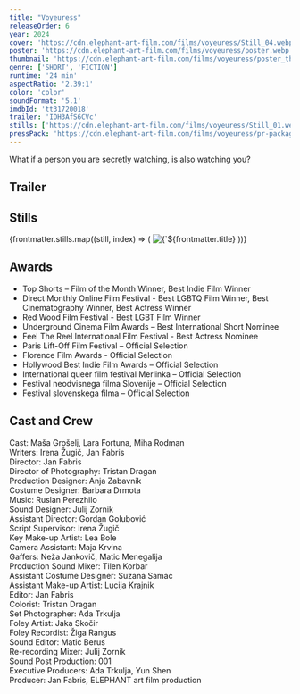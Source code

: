 ```yaml
---
title: "Voyeuress"
releaseOrder: 6
year: 2024
cover: 'https://cdn.elephant-art-film.com/films/voyeuress/Still_04.webp'
poster: 'https://cdn.elephant-art-film.com/films/voyeuress/poster.webp'
thumbnail: 'https://cdn.elephant-art-film.com/films/voyeuress/poster_thumb.webp'
genre: ['SHORT', 'FICTION']
runtime: '24 min'
aspectRatio: '2.39:1'
color: 'color'
soundFormat: '5.1'
imdbId: 'tt31720018'
trailer: 'IOH3AfS6CVc'
stills: ['https://cdn.elephant-art-film.com/films/voyeuress/Still_01.webp','https://cdn.elephant-art-film.com/films/voyeuress/Still_02.webp', 'https://cdn.elephant-art-film.com/films/voyeuress/Still_03.webp','https://cdn.elephant-art-film.com/films/voyeuress/Still_04.webp','https://cdn.elephant-art-film.com/films/voyeuress/Still_05.webp','https://cdn.elephant-art-film.com/films/voyeuress/Still_06.webp','https://cdn.elephant-art-film.com/films/voyeuress/Still_07.webp','https://cdn.elephant-art-film.com/films/voyeuress/Still_08.webp']
pressPack: 'https://cdn.elephant-art-film.com/films/voyeuress/pr-package.zip'
---
```



What if a person you are secretly watching, is also watching you?

## Trailer

<YouTube id={frontmatter.trailer} class="md:mx-24 xl:mx-12 my-6" />

## Stills

<div class="grid grid-cols-1 sm:grid-cols-2 lg:grid-cols-3 gap-2">
    {frontmatter.stills.map((still, index) => (
        <img src={still} alt={`${frontmatter.title} - Still ${index}`} class="!my-0" />
    ))}
</div>

## Awards

- Top Shorts – Film of the Month Winner, Best Indie Film Winner
- Direct Monthly Online Film Festival - Best LGBTQ Film Winner, Best Cinematography Winner, Best Actress Winner
- Red Wood Film Festival - Best LGBT Film Winner
- Underground Cinema Film Awards – Best International Short Nominee
- Feel The Reel International Film Festival - Best Actress Nominee
- Paris Lift-Off Film Festival – Official Selection
- Florence Film Awards - Official Selection
- Hollywood Best Indie Film Awards  – Official Selection
- International queer film festival Merlinka – Official Selection
- Festival neodvisnega filma Slovenije – Official Selection
- Festival slovenskega filma – Official Selection

## Cast and Crew

<span class="font-light">Cast:</span> <span class="font-medium">Maša Grošelj, Lara Fortuna, Miha Rodman</span>  
<span class="font-light">Writers:</span> <span class="font-medium">Irena Žugič, Jan Fabris</span>  
<span class="font-light">Director:</span> <span class="font-medium">Jan Fabris</span>  
<span class="font-light">Director of Photography:</span> <span class="font-medium">Tristan Dragan</span>  
<span class="font-light">Production Designer:</span> <span class="font-medium">Anja Zabavnik</span>  
<span class="font-light">Costume Designer:</span> <span class="font-medium">Barbara Drmota</span>  
<span class="font-light">Music:</span> <span class="font-medium">Ruslan Perezhilo</span>  
<span class="font-light">Sound Designer:</span> <span class="font-medium">Julij Zornik</span>  
<span class="font-light">Assistant Director:</span> <span class="font-medium">Gordan Golubović</span>  
<span class="font-light">Script Supervisor:</span> <span class="font-medium">Irena Žugič</span>  
<span class="font-light">Key Make-up Artist:</span> <span class="font-medium">Lea Bole</span>  
<span class="font-light">Camera Assistant:</span> <span class="font-medium">Maja Krvina</span>  
<span class="font-light">Gaffers:</span> <span class="font-medium">Neža Jankovič, Matic Menegalija</span>  
<span class="font-light">Production Sound Mixer:</span> <span class="font-medium">Tilen Korbar</span>  
<span class="font-light">Assistant Costume Designer:</span> <span class="font-medium">Suzana Samac</span>  
<span class="font-light">Assistant Make-up Artist:</span> <span class="font-medium">Lucija Krajnik</span>  
<span class="font-light">Editor:</span> <span class="font-medium">Jan Fabris</span>  
<span class="font-light">Colorist:</span> <span class="font-medium">Tristan Dragan</span>  
<span class="font-light">Set Photographer:</span> <span class="font-medium">Ada Trkulja</span>  
<span class="font-light">Foley Artist:</span> <span class="font-medium">Jaka Skočir</span>  
<span class="font-light">Foley Recordist:</span> <span class="font-medium">Žiga Rangus</span>  
<span class="font-light">Sound Editor:</span> <span class="font-medium">Matic Berus</span>  
<span class="font-light">Re-recording Mixer:</span> <span class="font-medium">Julij Zornik</span>  
<span class="font-light">Sound Post Production:</span> <span class="font-medium">001</span>  
<span class="font-light">Executive Producers:</span> <span class="font-medium">Ada Trkulja, Yun Shen</span>  
<span class="font-light">Producer:</span> <span class="font-medium">Jan Fabris, ELEPHANT art film production</span>
